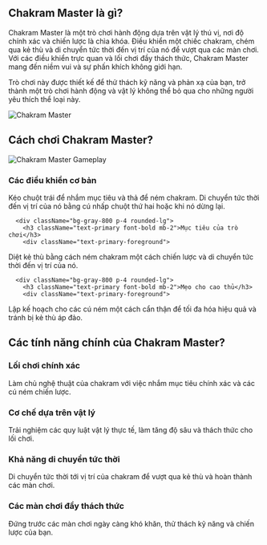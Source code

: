 ## Chakram Master là gì?
<div className="flex flex-col md:flex-row items-center gap-8">
  <div className="w-full md:w-1/2 text-xl">
Chakram Master là một trò chơi hành động dựa trên vật lý thú vị, nơi độ chính xác và chiến lược là chìa khóa. Điều khiển một chiếc chakram, chém qua kẻ thù và di chuyển tức thời đến vị trí của nó để vượt qua các màn chơi. Với các điều khiển trực quan và lối chơi đầy thách thức, Chakram Master mang đến niềm vui và sự phấn khích không giới hạn.

Trò chơi này được thiết kế để thử thách kỹ năng và phản xạ của bạn, trở thành một trò chơi hành động và vật lý không thể bỏ qua cho những người yêu thích thể loại này.
</div>
  <div className="w-full md:w-1/2 flex justify-center items-center">
<img 
      src="https://public-image.fafafa.ai/games/2025-02-15/images/1739623661751-z04q6n.com/knife-io_16x9/20250211105952/knife-io_16x9-cover" 
      alt="Chakram Master" 
      className="w-4/5 h-auto"
    />
</div>
</div>

## Cách chơi Chakram Master?

<div className="flex flex-col md:flex-row items-center gap-8">
  <div className="w-full md:w-1/2">
<img 
      src="https://public-image.fafafa.ai/games/2025-02-15/images/1739623661751-z04q6n.com/knife-io_16x9/20250211105952/knife-io_16x9-cover" 
      alt="Chakram Master Gameplay" 
      className="w-4/5 h-auto mx-auto"
    />
</div>
  <div className="w-full md:w-1/2">
    <div className="grid grid-cols-1 gap-4 mt-0">
      <div className="bg-gray-800 p-4 rounded-lg">
        <h3 className="text-primary font-bold mb-2">Các điều khiển cơ bản</h3>
        <div className="text-primary-foreground">
Kéo chuột trái để nhắm mục tiêu và thả để ném chakram. Di chuyển tức thời đến vị trí của nó bằng cú nhấp chuột thứ hai hoặc khi nó dừng lại.
</div>
      </div>

      <div className="bg-gray-800 p-4 rounded-lg">
        <h3 className="text-primary font-bold mb-2">Mục tiêu của trò chơi</h3>
        <div className="text-primary-foreground">
Diệt kẻ thù bằng cách ném chakram một cách chiến lược và di chuyển tức thời đến vị trí của nó.
</div>
      </div>

      <div className="bg-gray-800 p-4 rounded-lg">
        <h3 className="text-primary font-bold mb-2">Mẹo cho cao thủ</h3>
        <div className="text-primary-foreground">
Lập kế hoạch cho các cú ném một cách cẩn thận để tối đa hóa hiệu quả và tránh bị kẻ thù áp đảo.
</div>
      </div>
    </div>
  </div>
</div>

## Các tính năng chính của Chakram Master?

<div className="grid grid-cols-1 md:grid-cols-2 gap-4">
  <div className="bg-gray-800 p-4 rounded-lg">
    <h3 className="text-primary font-bold mb-2">Lối chơi chính xác</h3>
    <div className="text-primary-foreground">
Làm chủ nghệ thuật của chakram với việc nhắm mục tiêu chính xác và các cú ném chiến lược.
</div>
  </div>

  <div className="bg-gray-800 p-4 rounded-lg">
    <h3 className="text-primary font-bold mb-2">Cơ chế dựa trên vật lý</h3>
    <div className="text-primary-foreground">
Trải nghiệm các quy luật vật lý thực tế, làm tăng độ sâu và thách thức cho lối chơi.
</div>
  </div>

  <div className="bg-gray-800 p-4 rounded-lg">
    <h3 className="text-primary font-bold mb-2">Khả năng di chuyển tức thời</h3>
    <div className="text-primary-foreground">
Di chuyển tức thời tới vị trí của chakram để vượt qua kẻ thù và hoàn thành các màn chơi.
</div>
  </div>

  <div className="bg-gray-800 p-4 rounded-lg">
    <h3 className="text-primary font-bold mb-2">Các màn chơi đầy thách thức</h3>
    <div className="text-primary-foreground">
Đứng trước các màn chơi ngày càng khó khăn, thử thách kỹ năng và chiến lược của bạn.
</div>
  </div>
</div>